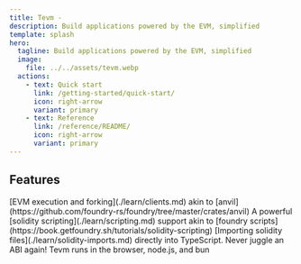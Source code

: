 ```yaml
---
title: Tevm -
description: Build applications powered by the EVM, simplified
template: splash
hero:
  tagline: Build applications powered by the EVM, simplified
  image:
    file: ../../assets/tevm.webp
  actions:
    - text: Quick start
      link: /getting-started/quick-start/
      icon: right-arrow
      variant: primary
    - text: Reference
      link: /reference/README/
      icon: right-arrow
      variant: primary
---
```



## Features

<CardGrid>
	<Card title="Tevm memory devnet" icon="pencil">
		[EVM execution and forking](./learn/clients.md) akin to [anvil](https://github.com/foundry-rs/foundry/tree/master/crates/anvil)
	</Card>
	<Card title="Solidity scripting" icon="add-document">
		A powerful [solidity scripting](./learn/scripting.md) support akin to [foundry scripts](https://book.getfoundry.sh/tutorials/solidity-scripting)
	</Card>
	<Card title="Solidity imports" icon="setting">
		[Importing solidity files](./learn/solidity-imports.md) directly into TypeScript. Never juggle an ABI again!
	</Card>
	<Card title="Runs in all environments" icon="open-book">
		Tevm runs in the browser, node.js, and bun
	</Card>
</CardGrid>
